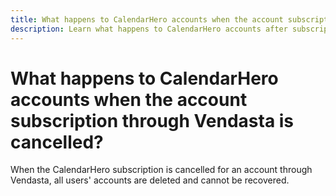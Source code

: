 ```yaml
---
title: What happens to CalendarHero accounts when the account subscription through Vendasta is cancelled?
description: Learn what happens to CalendarHero accounts after subscription cancellation
---
```


# What happens to CalendarHero accounts when the account subscription through Vendasta is cancelled?

When the CalendarHero subscription is cancelled for an account through Vendasta, all users' accounts are deleted and cannot be recovered.